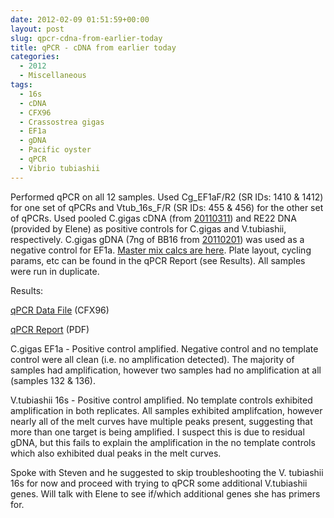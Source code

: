 ```yaml
---
date: 2012-02-09 01:51:59+00:00
layout: post
slug: qpcr-cdna-from-earlier-today
title: qPCR - cDNA from earlier today
categories:
  - 2012
  - Miscellaneous
tags:
  - 16s
  - cDNA
  - CFX96
  - Crassostrea gigas
  - EF1a
  - gDNA
  - Pacific oyster
  - qPCR
  - Vibrio tubiashii
---
```


Performed qPCR on all 12 samples. Used Cg_EF1aF/R2 (SR IDs: 1410 & 1412) for one set of qPCRs and Vtub_16s_F/R (SR IDs: 455 & 456) for the other set of qPCRs. Used pooled C.gigas cDNA (from [20110311](/Sam%27s+Working+Notebook+Jan+2011+-+March+2011#sjw20110311)) and RE22 DNA (provided by Elene) as positive controls for C.gigas and V.tubiashii, respectively. C.gigas gDNA (7ng of BB16 from [20110201](/Sam%27s+Working+Notebook+Jan+2011+-+March+2011#sjw20110201)) was used as a negative control for EF1a. [Master mix calcs are here](https://eagle.fish.washington.edu/Arabidopsis//Notebook%20Workup%20Files/20120208-01.jpg). Plate layout, cycling params, etc can be found in the qPCR Report (see Results). All samples were run in duplicate.

Results:

[qPCR Data File](https://eagle.fish.washington.edu/Arabidopsis/qPCR/CFX96/Roberts%20Lab_2012-02-08%2014-53-07_CC009827.pcrd) (CFX96)

[qPCR Report](https://eagle.fish.washington.edu/Arabidopsis/qPCR/CFX96/Roberts%20Lab_2012-02-08%2014-53-07_CC009827.pdf) (PDF)

C.gigas EF1a - Positive control amplified. Negative control and no template control were all clean (i.e. no amplification detected). The majority of samples had amplification, however two samples had no amplification at all (samples 132 & 136).

V.tubiashii 16s - Positive control amplified. No template controls exhibited amplification in both replicates. All samples exhibited amplifcation, however nearly all of the melt curves have multiple peaks present, suggesting that more than one target is being amplified. I suspect this is due to residual gDNA, but this fails to explain the amplification in the no template controls which also exhibited dual peaks in the melt curves.

Spoke with Steven and he suggested to skip troubleshooting the V. tubiashii 16s for now and proceed with trying to qPCR some additional V.tubiashii genes. Will talk with Elene to see if/which additional genes she has primers for.
